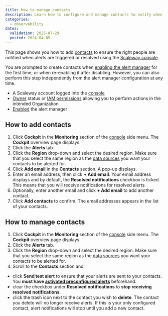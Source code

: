 ```yaml
---
title: How to manage contacts
description: Learn how to configure and manage contacts to notify when alerts are triggered or resolved using the Scaleway console. Follow the steps to configure contacts, choose whether to be notified when alerts are resolved, and send test alerts.
categories:
  - observability
dates:
  validation: 2025-07-29
  posted: 2024-04-05
---
```



This page shows you how to add [contacts](/cockpit/concepts/#contacts) to ensure the right people are notified when alerts are triggered or resolved using the [Scaleway console](https://console.scaleway.com/).

You are prompted to create contacts when [enabling the alert manager](/cockpit/how-to/enable-alert-manager/) for the first time, or when re-enabling it after disabling. However, you can also perform this step independently from the alert manager configuration at any time.

<Requirements />

  - A Scaleway account logged into the [console](https://console.scaleway.com)
  - [Owner](/iam/concepts/#owner) status or [IAM permissions](/iam/concepts/#permission) allowing you to perform actions in the intended Organization
  - [Enabled](/cockpit/how-to/enable-alert-manager/) the alert manager

## How to add contacts

1. Click **Cockpit** in the **Monitoring** section of the [console](https://console.scaleway.com/) side menu. The **Cockpit** overview page displays.
2. Click the **Alerts** tab.
3. Click the **Region** drop-down and select the desired region.
    <Message type="important">
     Make sure that you select the same region as the [data sources](/cockpit/concepts/#data-sources) you want your contacts to be alerted for.
    </Message>
4. Click **Add email** in the **Contacts** section. A pop-up displays.
5. Enter an email address, then click **+ Add email**. Your email address displays and by default, the **Resolved notifications** checkbox is ticked. This means that you will receive notifications for resolved alerts.
6. Optionally, enter another email and click **+ Add email** to add another contact.
7. Click **Add contacts** to confirm. The email addresses appears in the list of your contacts.

## How to manage contacts

1. Click **Cockpit** in the **Monitoring** section of the [console](https://console.scaleway.com/) side menu. The **Cockpit** overview page displays.
2. Click the **Alerts** tab.
3. Click the **Region** drop-down and select the desired region.
    <Message type="important">
     Make sure that you select the same region as the [data sources](/cockpit/concepts/#data-sources) you want your contacts to be alerted for.
    </Message>
4. Scroll to the **Contacts** section and:
  - click **Send test alert** to ensure that your alerts are sent to your contacts. You **must have [activated preconfigured alerts](/cockpit/how-to/activate-managed-alerts/)** beforehand.
  - clear the checkbox under **Resolved notifications** to **stop receiving resolved notifications**.
  - click the trash icon next to the contact you wish to **delete**.
    <Message type="important">
     The contact you delete will no longer receive alerts. If this is your only configured contact, alert notifications will stop until you add a new contact.
    </Message>